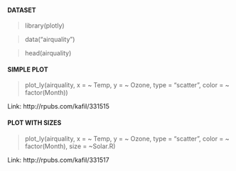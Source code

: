 
#### DATASET

> library(plotly)

> data("airquality")

> head(airquality)


#### SIMPLE PLOT

> plot_ly(airquality, x = ~ Temp, y = ~ Ozone, type = "scatter", color = ~ factor(Month))

Link: http://rpubs.com/kafil/331515 


#### PLOT WITH SIZES

> plot_ly(airquality, x = ~ Temp, y = ~ Ozone, type = "scatter", color = ~ factor(Month), size = ~Solar.R)

Link: http://rpubs.com/kafil/331517
